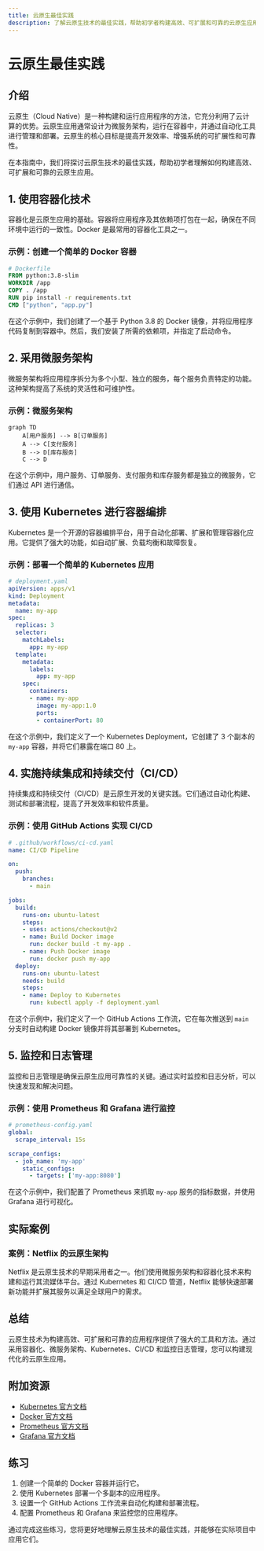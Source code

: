 ```yaml
---
title: 云原生最佳实践
description: 了解云原生技术的最佳实践，帮助初学者构建高效、可扩展和可靠的云原生应用。
---
```


# 云原生最佳实践

## 介绍

云原生（Cloud Native）是一种构建和运行应用程序的方法，它充分利用了云计算的优势。云原生应用通常设计为微服务架构，运行在容器中，并通过自动化工具进行管理和部署。云原生的核心目标是提高开发效率、增强系统的可扩展性和可靠性。

在本指南中，我们将探讨云原生技术的最佳实践，帮助初学者理解如何构建高效、可扩展和可靠的云原生应用。

## 1. 使用容器化技术

容器化是云原生应用的基础。容器将应用程序及其依赖项打包在一起，确保在不同环境中运行的一致性。Docker 是最常用的容器化工具之一。

### 示例：创建一个简单的 Docker 容器

```dockerfile
# Dockerfile
FROM python:3.8-slim
WORKDIR /app
COPY . /app
RUN pip install -r requirements.txt
CMD ["python", "app.py"]
```

在这个示例中，我们创建了一个基于 Python 3.8 的 Docker 镜像，并将应用程序代码复制到容器中。然后，我们安装了所需的依赖项，并指定了启动命令。

## 2. 采用微服务架构

微服务架构将应用程序拆分为多个小型、独立的服务，每个服务负责特定的功能。这种架构提高了系统的灵活性和可维护性。

### 示例：微服务架构

```mermaid
graph TD
    A[用户服务] --> B[订单服务]
    A --> C[支付服务]
    B --> D[库存服务]
    C --> D
```

在这个示例中，用户服务、订单服务、支付服务和库存服务都是独立的微服务，它们通过 API 进行通信。

## 3. 使用 Kubernetes 进行容器编排

Kubernetes 是一个开源的容器编排平台，用于自动化部署、扩展和管理容器化应用。它提供了强大的功能，如自动扩展、负载均衡和故障恢复。

### 示例：部署一个简单的 Kubernetes 应用

```yaml
# deployment.yaml
apiVersion: apps/v1
kind: Deployment
metadata:
  name: my-app
spec:
  replicas: 3
  selector:
    matchLabels:
      app: my-app
  template:
    metadata:
      labels:
        app: my-app
    spec:
      containers:
      - name: my-app
        image: my-app:1.0
        ports:
        - containerPort: 80
```

在这个示例中，我们定义了一个 Kubernetes Deployment，它创建了 3 个副本的 `my-app` 容器，并将它们暴露在端口 80 上。

## 4. 实施持续集成和持续交付（CI/CD）

持续集成和持续交付（CI/CD）是云原生开发的关键实践。它们通过自动化构建、测试和部署流程，提高了开发效率和软件质量。

### 示例：使用 GitHub Actions 实现 CI/CD

```yaml
# .github/workflows/ci-cd.yaml
name: CI/CD Pipeline

on:
  push:
    branches:
      - main

jobs:
  build:
    runs-on: ubuntu-latest
    steps:
    - uses: actions/checkout@v2
    - name: Build Docker image
      run: docker build -t my-app .
    - name: Push Docker image
      run: docker push my-app
  deploy:
    runs-on: ubuntu-latest
    needs: build
    steps:
    - name: Deploy to Kubernetes
      run: kubectl apply -f deployment.yaml
```

在这个示例中，我们定义了一个 GitHub Actions 工作流，它在每次推送到 `main` 分支时自动构建 Docker 镜像并将其部署到 Kubernetes。

## 5. 监控和日志管理

监控和日志管理是确保云原生应用可靠性的关键。通过实时监控和日志分析，可以快速发现和解决问题。

### 示例：使用 Prometheus 和 Grafana 进行监控

```yaml
# prometheus-config.yaml
global:
  scrape_interval: 15s

scrape_configs:
  - job_name: 'my-app'
    static_configs:
      - targets: ['my-app:8080']
```

在这个示例中，我们配置了 Prometheus 来抓取 `my-app` 服务的指标数据，并使用 Grafana 进行可视化。

## 实际案例

### 案例：Netflix 的云原生架构

Netflix 是云原生技术的早期采用者之一。他们使用微服务架构和容器化技术来构建和运行其流媒体平台。通过 Kubernetes 和 CI/CD 管道，Netflix 能够快速部署新功能并扩展其服务以满足全球用户的需求。

## 总结

云原生技术为构建高效、可扩展和可靠的应用程序提供了强大的工具和方法。通过采用容器化、微服务架构、Kubernetes、CI/CD 和监控日志管理，您可以构建现代化的云原生应用。

## 附加资源

- [Kubernetes 官方文档](https://kubernetes.io/docs/home/)
- [Docker 官方文档](https://docs.docker.com/)
- [Prometheus 官方文档](https://prometheus.io/docs/)
- [Grafana 官方文档](https://grafana.com/docs/)

## 练习

1. 创建一个简单的 Docker 容器并运行它。
2. 使用 Kubernetes 部署一个多副本的应用程序。
3. 设置一个 GitHub Actions 工作流来自动化构建和部署流程。
4. 配置 Prometheus 和 Grafana 来监控您的应用程序。

通过完成这些练习，您将更好地理解云原生技术的最佳实践，并能够在实际项目中应用它们。